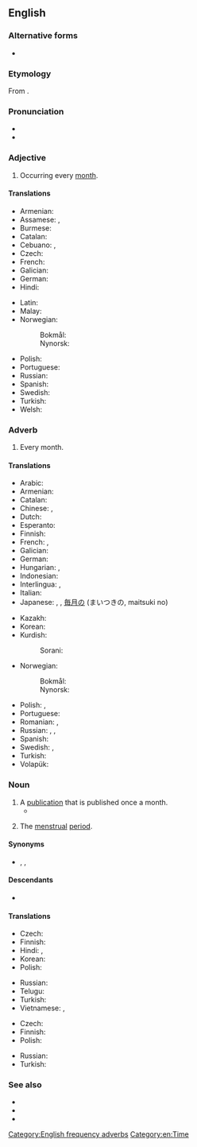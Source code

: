 ==English==

===Alternative forms===
* {{alter|en|mon.||abbreviation}}

===Etymology===
From {{suffix|en|month|ly}}.

===Pronunciation===
* {{IPA|en|/ˈmʌnθli/}}
* {{audio|en|en-us-monthly.ogg|Audio (US)}}

===Adjective===
{{en-adj}}

# Occurring every [[month]].

====Translations====
{{trans-top|Occurring every month}}
* Armenian: {{t+|hy|ամսական|sc=Armn}}
* Assamese: {{t|as|মাহিলি}}, {{t|as|মাহেকীয়া}}
* Burmese: {{t|my|လစဉ်}}
* Catalan: {{t|ca|mensual}}
* Cebuano: {{t|ceb|binulan}}, {{t|ceb|binuwan}}
* Czech: {{t+|cs|měsíční}}
* French: {{t+|fr|mensuel}}
* Galician: {{t|gl|mensual}}
* German: {{t+|de|monatlich}}
* Hindi: {{t+|hi|मासिक}}
{{trans-mid}}
* Latin: {{t|la|menstruus}}
* Malay: {{t|ms|bulanan}}
* Norwegian:
*: Bokmål: {{t|nb|månedlig}}
*: Nynorsk: {{t|nn|månadleg}}
* Polish: {{t+|pl|miesięczny}}
* Portuguese: {{t+|pt|mensal}}
* Russian: {{t+|ru|ежеме́сячный}}
* Spanish: {{t+|es|mensual}}
* Swedish: {{t+|sv|månatlig}}
* Turkish: {{t+|tr|aylık}}
* Welsh: {{t+|cy|misol}}
{{trans-bottom}}

===Adverb===
{{en-adv|-}}

# Every month.

====Translations====
{{trans-top|Occurring every month}}
* Arabic: {{t|ar|شَهْرِيًّا}}
* Armenian: {{t+|hy|ամսական|sc=Armn}}
* Catalan: {{t+|ca|mensualment}}
* Chinese: {{t+|zh|按月|tr=ànyuè}}, {{t+|zh|每月|alt=每月的|tr=měiyuè de}}
* Dutch: {{t+|nl|maandelijks}}
* Esperanto: {{t|eo|ĉiumonate}}
* Finnish: {{t|fi|kuukausittain}}
* French: {{t+|fr|mensuel}}, {{t+|fr|mensuellement}}
* Galician: {{t|gl|mensualmente}}
* German: {{t+|de|monatlich}}
* Hungarian: {{t+|hu|havi}}, {{t|hu|havonkénti}}
* Indonesian: {{t+|id|bulan|alt=bulanan}}
* Interlingua: {{t|ia|mensual}}, {{t|ia|mensualmente}}
* Italian: {{t+|it|mensilmente}}
* Japanese: {{t+|ja|毎月|tr=[[まいげつ]], maigetsu}}, {{t|ja|月次|tr=[[げつじ]], getsuji}}, [[毎月]]の (まいつきの, maitsuki no)
{{trans-mid}}
* Kazakh: {{t|kk|ай сайын}}
* Korean: {{t|ko|매달의}}
* Kurdish:
*: Sorani: {{t+|ku|مانگانە}}
* Norwegian:
*: Bokmål: {{t|nb|månedlig}}
*: Nynorsk: {{t|nn|månadleg}}
* Polish: {{t+|pl|miesięcznie}}, {{t|pl|co miesiąc}}
* Portuguese: {{t|pt|mensalmente}}
* Romanian: {{t+|ro|lunar}}, {{t+|ro|mensual}}
* Russian: {{t+|ru|ме́сячно}}, {{t+|ru|ежеме́сячно}}, {{t+|ru|ежеме́сячный}}
* Spanish: {{t|es|mensualmente}}
* Swedish: {{t+|sv|månadsvis}}, {{t+|sv|månatlig}}
* Turkish: {{t+|tr|aylık}}
* Volapük: {{t|vo|muliko}}
{{trans-bottom}}

===Noun===
{{en-noun}}

# A [[publication]] that is published once a month.
#* {{quote-journal|en|2009|January 5|Stephanie Clifford|Prominent Magazines Lose Weight, Shedding Nearly Half Their Ads|New York Times|url=http://www.nytimes.com/2009/01/05/business/media/05adco.html
|passage=Of the 10 '''monthlies''' with the worst declines in January, four were Condé Nast magazines: Wired, Architectural Digest, Vogue and Lucky.}}
# {{lb|en|euphemistic}} The [[menstrual]] [[period]].

====Synonyms====
* {{l|en|every month}}, {{l|en|each month}}, {{l|en|mensually}}

====Descendants====
* {{desc|ja|マンスリー}}

====Translations====
{{trans-top|a publication that is published once a month}}
* Czech: {{t+|cs|měsíčník|m}}
* Finnish: {{t|fi|kuukausijulkaisu}}
* Hindi: {{t|hi|मासपत्रिका|f}}, {{t+|hi|मासिक|m}}
* Korean: {{t|ko|월간지}}
* Polish: {{t+|pl|miesięcznik|m-in}}
{{trans-mid}}
* Russian: {{t+|ru|ежеме́сячник|m}}
* Telugu: {{t+|te|మాసపత్రిక}}
* Turkish: {{t+|tr|aylık}}
* Vietnamese: {{t|vi|nguyệt báo}} {{qualifier|newspaper}}, {{t+|vi|nguyệt san}} {{qualifier|magazine}}
{{trans-bottom}}

{{trans-top|(euphemism) the menstrual period}}
* Czech: {{t+|cs|měsíčky|f-p}}
* Finnish: {{t+|fi|kuukautiset|p}}
* Polish: {{t+|pl|miesiączka|f}}
{{trans-mid}}
* Russian: {{t+|ru|ме́сячные|p}}
* Turkish: {{t+|tr|aylık}}
{{trans-bottom}}

===See also===
* {{l|en|weekly}}
* {{l|en|daily}}
* {{l|en|yearly}}

[[Category:English frequency adverbs]]
[[Category:en:Time]]